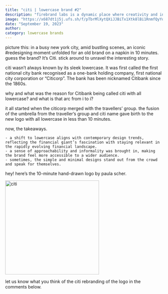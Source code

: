 ```yaml
---
title: "citi | lowercase brand #2"
description: "firebrand labs is a dynamic place where creativity and innovation converge. we are a close-knit team of nimble individuals with strong personalities, and we celebrate the uniqueness each member brings to the table."
image: "https://x687dt1j5j.ufs.sh/f/pTbrMlXytQXiJJBiTx1Xtk8lBi1RnmfQyYqaNL52Fzu7hpWo"
date: "September 19, 2023"
author:
category: lowercase brands
---
```


picture this: in a busy new york city, amid bustling scenes, an iconic #redesigning moment unfolded for an old brand on a napkin in 10 minutes. guess the brand? It’s Citi. stick around to unravel the interesting story.

citi wasn’t always known by its sleek lowercase. It was first called the first national city bank recognised as a one-bank holding company, first national city corporation or “Citicorp”. The bank has been nicknamed Citibank since the 1860s.

why and what was the reason for Citibank being called citi with all lowercase? and what is that arc from i to i?

it all started when the citicorp merged with the travellers’ group. the fusion of the umbrella from the traveller’s group and citi name gave birth to the new logo with all lowercase in less than 10 minutes.

now, the takeaways.

    - a shift to lowercase aligns with contemporary design trends, reflecting the financial giant’s fascination with staying relevant in the rapidly evolving financial landscape.
    - a sense of approachability and informality was brought in, making the brand feel more accessible to a wider audience.
    - sometimes, the simple and minimal designs stand out from the crowd and speak for themselves.

hey! here’s the 10-minute hand-drawn logo by paula scher.

<img
  src="https://x687dt1j5j.ufs.sh/f/pTbrMlXytQXinvinbzEVwhOJ7TEdmoR6uY0eA3fScrGMWDl9"
  width="300"
  height="300"
  alt="citi"
  className="mt-4"
/>

let us know what you think of the citi rebranding of the logo in the comments below.
